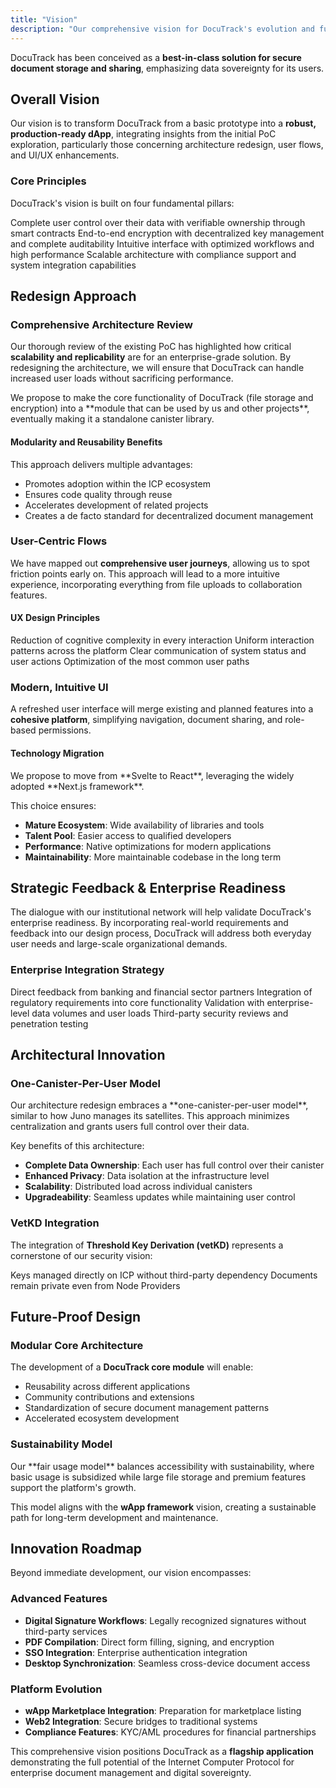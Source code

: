 ```yaml
---
title: "Vision"
description: "Our comprehensive vision for DocuTrack's evolution and future impact"
---
```


DocuTrack has been conceived as a **best-in-class solution for secure document storage and sharing**, emphasizing data sovereignty for its users.

## Overall Vision

Our vision is to transform DocuTrack from a basic prototype into a **robust, production-ready dApp**, integrating insights from the initial PoC exploration, particularly those concerning architecture redesign, user flows, and UI/UX enhancements.

### Core Principles

DocuTrack's vision is built on four fundamental pillars:

<CardGroup cols={2}>
  <Card title="Digital Sovereignty" icon="crown">
    Complete user control over their data with verifiable ownership through smart contracts
  </Card>
  <Card title="Security by Design" icon="shield-halved">
    End-to-end encryption with decentralized key management and complete auditability
  </Card>
  <Card title="User Experience Excellence" icon="heart">
    Intuitive interface with optimized workflows and high performance
  </Card>
  <Card title="Enterprise Readiness" icon="building">
    Scalable architecture with compliance support and system integration capabilities
  </Card>
</CardGroup>

## Redesign Approach

### Comprehensive Architecture Review

Our thorough review of the existing PoC has highlighted how critical **scalability and replicability** are for an enterprise-grade solution. By redesigning the architecture, we will ensure that DocuTrack can handle increased user loads without sacrificing performance.

<Tip>
We propose to make the core functionality of DocuTrack (file storage and encryption) into a **module that can be used by us and other projects**, eventually making it a standalone canister library.
</Tip>

#### Modularity and Reusability Benefits

This approach delivers multiple advantages:

- Promotes adoption within the ICP ecosystem
- Ensures code quality through reuse
- Accelerates development of related projects
- Creates a de facto standard for decentralized document management

### User-Centric Flows

We have mapped out **comprehensive user journeys**, allowing us to spot friction points early on. This approach will lead to a more intuitive experience, incorporating everything from file uploads to collaboration features.

#### UX Design Principles

<AccordionGroup>
  <Accordion title="Simplicity">
    Reduction of cognitive complexity in every interaction
  </Accordion>
  <Accordion title="Consistency">
    Uniform interaction patterns across the platform
  </Accordion>
  <Accordion title="Feedback">
    Clear communication of system status and user actions
  </Accordion>
  <Accordion title="Efficiency">
    Optimization of the most common user paths
  </Accordion>
</AccordionGroup>

### Modern, Intuitive UI

A refreshed user interface will merge existing and planned features into a **cohesive platform**, simplifying navigation, document sharing, and role-based permissions.

#### Technology Migration

<Warning>
We propose to move from **Svelte to React**, leveraging the widely adopted **Next.js framework**.
</Warning>

This choice ensures:

- **Mature Ecosystem**: Wide availability of libraries and tools
- **Talent Pool**: Easier access to qualified developers
- **Performance**: Native optimizations for modern applications
- **Maintainability**: More maintainable codebase in the long term

## Strategic Feedback & Enterprise Readiness

The dialogue with our institutional network will help validate DocuTrack's enterprise readiness. By incorporating real-world requirements and feedback into our design process, DocuTrack will address both everyday user needs and large-scale organizational demands.

### Enterprise Integration Strategy

<Steps>
  <Step title="Institutional Validation">
    Direct feedback from banking and financial sector partners
  </Step>
  <Step title="Compliance Alignment">
    Integration of regulatory requirements into core functionality
  </Step>
  <Step title="Scalability Testing">
    Validation with enterprise-level data volumes and user loads
  </Step>
  <Step title="Security Auditing">
    Third-party security reviews and penetration testing
  </Step>
</Steps>

## Architectural Innovation

### One-Canister-Per-User Model

<Info>
Our architecture redesign embraces a **one-canister-per-user model**, similar to how Juno manages its satellites. This approach minimizes centralization and grants users full control over their data.
</Info>

Key benefits of this architecture:

- **Complete Data Ownership**: Each user has full control over their canister
- **Enhanced Privacy**: Data isolation at the infrastructure level
- **Scalability**: Distributed load across individual canisters
- **Upgradeability**: Seamless updates while maintaining user control

### VetKD Integration

The integration of **Threshold Key Derivation (vetKD)** represents a cornerstone of our security vision:

<CardGroup cols={2}>
  <Card title="Decentralized Key Management" icon="key">
    Keys managed directly on ICP without third-party dependency
  </Card>
  <Card title="Enhanced Privacy" icon="eye-slash">
    Documents remain private even from Node Providers
  </Card>
</CardGroup>

## Future-Proof Design

### Modular Core Architecture

The development of a **DocuTrack core module** will enable:

- Reusability across different applications
- Community contributions and extensions
- Standardization of secure document management patterns
- Accelerated ecosystem development

### Sustainability Model

<Tip>
Our **fair usage model** balances accessibility with sustainability, where basic usage is subsidized while large file storage and premium features support the platform's growth.
</Tip>

This model aligns with the **wApp framework** vision, creating a sustainable path for long-term development and maintenance.

## Innovation Roadmap

Beyond immediate development, our vision encompasses:

### Advanced Features
- **Digital Signature Workflows**: Legally recognized signatures without third-party services
- **PDF Compilation**: Direct form filling, signing, and encryption
- **SSO Integration**: Enterprise authentication integration
- **Desktop Synchronization**: Seamless cross-device document access

### Platform Evolution
- **wApp Marketplace Integration**: Preparation for marketplace listing
- **Web2 Integration**: Secure bridges to traditional systems
- **Compliance Features**: KYC/AML procedures for financial partnerships

This comprehensive vision positions DocuTrack as a **flagship application** demonstrating the full potential of the Internet Computer Protocol for enterprise document management and digital sovereignty.